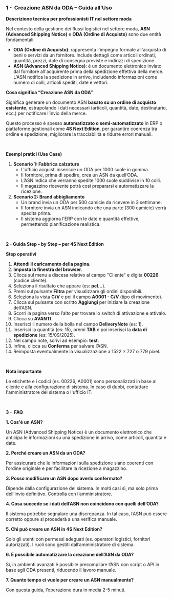 ### **1 -  Creazione ASN da ODA – Guida all’Uso**

**Descrizione tecnica per professionisti IT nel settore moda**

Nel contesto della gestione dei flussi logistici nel settore moda, **ASN (Advanced Shipping Notice)** e **ODA (Ordine di Acquisto)** sono due entità fondamentali.

* **ODA (Ordine di Acquisto)**: rappresenta l'impegno formale all'acquisto di beni o servizi da un fornitore. Include dettagli come articoli ordinati, quantità, prezzi, date di consegna previste e indirizzi di spedizione.
* **ASN (Advanced Shipping Notice)**: è un documento elettronico inviato dal fornitore all'acquirente prima della spedizione effettiva della merce. L'ASN notifica la spedizione in arrivo, includendo informazioni come numero di colli, articoli spediti, date e vettori.

**Cosa significa “Creazione ASN da ODA”**

Significa generare un documento ASN **basato su un ordine di acquisto esistente**, estrapolando i dati necessari (articoli, quantità, date, destinatario, ecc.) per notificare l’invio della merce.

Questo processo è spesso **automatizzato o semi-automatizzato** in ERP o piattaforme gestionali come **4S Next Edition**, per garantire coerenza tra ordine e spedizione, migliorare la tracciabilità e ridurre errori manuali.

 

**Esempi pratici (Use Case)**

1. **Scenario 1: Fabbrica calzature**
   * L'ufficio acquisti inserisce un ODA per 1000 suole in gomma.
   * Il fornitore, prima di spedire, crea un ASN da quell’ODA.
   * L’ASN indica che verranno spedite 1000 suole suddivise in 10 colli.
   * Il magazzino ricevente potrà così prepararsi e automatizzare la ricezione.
2. **Scenario 2: Brand abbigliamento**
   * Un brand invia un ODA per 500 camicie da ricevere in 3 settimane.
   * Il fornitore invia un ASN indicando che una parte (300 camicie) verrà spedita prima.
   * Il sistema aggiorna l’ERP con le date e quantità effettive, permettendo pianificazione realistica.

 

**2 - Guida Step - by Step – per 4S Next Edition**

**Step operativi**

1. **Attendi il caricamento della pagina.**
2. **Imposta la finestra del browser**.
3. Clicca sul menu a discesa relativo al campo "Cliente" e digita **00226** (codice cliente).
4. Seleziona il risultato che appare (es: **pel...**).
5. Premi sul pulsante **Filtra** per visualizzare gli ordini disponibili.
6. Seleziona la vista **C/V** e poi il campo **A0001 - C/V** (tipo di movimento).
7. Clicca sul pulsante con scritto **Aggiungi** per iniziare la creazione dell’ASN.
8. Scorri la pagina verso l’alto per trovare lo switch di attivazione e attivalo.
9. Clicca su **AVANTI**.
10. Inserisci il numero della bolla nel campo **DeliveryNote** (es: 1).
11. Inserisci la quantità (es: 15), premi **TAB** e poi inserisci la **data di spedizione** (es: 15/09/2025).
12. Nel campo note, scrivi ad esempio: **test**.
13. Infine, clicca su **Conferma** per salvare l’ASN.
14. Reimposta eventualmente la visualizzazione a 1522 × 727 o 779 pixel.

 

**Nota importante**

Le etichette e i codici (es. 00226, A0001) sono personalizzati in base al cliente e alla configurazione di sistema. In caso di dubbi, contattare l'amministratore del sistema o l'ufficio IT.

 

**3 -  FAQ**

**1. Cos'è un ASN?**

Un ASN (Advanced Shipping Notice) è un documento elettronico che anticipa le informazioni su una spedizione in arrivo, come articoli, quantità e date.

**2. Perché creare un ASN da un ODA?**

Per assicurare che le informazioni sulla spedizione siano coerenti con l’ordine originale e per facilitare la ricezione a magazzino.

**3. Posso modificare un ASN dopo averlo confermato?**

Dipende dalla configurazione del sistema. In molti casi sì, ma solo prima dell’invio definitivo. Controlla con l’amministratore.

**4. Cosa succede se i dati dell’ASN non coincidono con quelli dell’ODA?**

Il sistema potrebbe segnalare una discrepanza. In tal caso, l’ASN può essere corretto oppure si procederà a una verifica manuale.

**5. Chi può creare un ASN in 4S Next Edition?**

Solo gli utenti con permessi adeguati (es. operatori logistici, fornitori autorizzati). I ruoli sono gestiti dall’amministratore di sistema.

**6. È possibile automatizzare la creazione dell’ASN da ODA?**

Sì, in ambienti avanzati è possibile precompilare l’ASN con script o API in base agli ODA presenti, riducendo il lavoro manuale.

**7. Quanto tempo ci vuole per creare un ASN manualmente?**

Con questa guida, l’operazione dura in media 2-5 minuti.

 

##